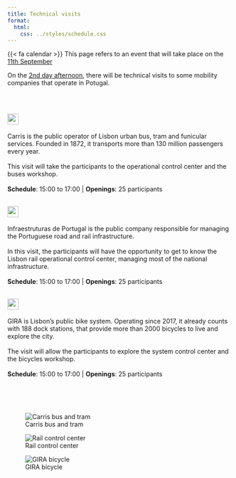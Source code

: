 ```yaml
---
title: Technical visits
format:
  html:
    css: ../styles/schedule.css
---
```


<div class="alert alert-light">
  {{< fa calendar >}} This page refers to an event that will take place on the [11th September](/forum/day2.html)
</div>

On the [2nd day afternoon](/forum/day2.html), there will be technical visits to some mobility companies that operate in Potugal.

<br/>

## <img style="height: calc(1.29rem + 0.48vw)" src="https://carris.pt/media/q04iikx3/logosvg.svg"/>

Carris is the public operator of Lisbon urban bus, tram and funicular services. Founded in 1872, it transports more than 130 million passengers every year.
<br/><br/>
This visit will take the participants to the operational control center and the buses workshop.
<br/><br/>
**Schedule**: 15:00 to 17:00 | 
**Openings**: 25 participants

## <img style="height: calc(1.29rem + 0.48vw)" src="https://www.infraestruturasdeportugal.pt/themes/ip_corporativo_theme/images/logo-cor.png"/>

Infraestruturas de Portugal is the public company responsible for managing the Portuguese road and rail infrastructure.
<br/><br/>
In this visit, the participants will have the opportunity to get to know the Lisbon rail operational control center, managing most of the national infrastructure.
<br/><br/>
**Schedule**: 15:00 to 17:00 | 
**Openings**: 25 participants

## <img style="height: calc(1.29rem + 0.48vw)" src="https://www.gira-bicicletasdelisboa.pt/wp-content/themes/gira/resources/assets/images/logo_gira.svg"/>

GIRA is Lisbon's public bike system. Operating since 2017, it already counts with 188 dock stations, that provide more than 2000 bicycles to live and explore the city.
<br/><br/>
The visit will allow the participants to explore the system control center and the bicycles workshop.
<br/><br/>
**Schedule**: 15:00 to 17:00 | 
**Openings**: 25 participants

<br/><br/><br/>

::: {layout="[[35,30,35]]" layout-valign="center"}

![Carris bus and tram](https://carris.pt/media/hctfu2l1/t_paco_carris.jpg?crop=0,0.28361204013377928,0,0.10916623003961472&cropmode=percentage&width=1366&height=525&rnd=133536028435800000){.preview-image}

![Rail control center](https://www.infraestruturasdeportugal.pt/sites/default/files/2023-11/1150x550%20%284%29.jpg)

![GIRA bicycle](https://www.gira-bicicletasdelisboa.pt/wp-content/themes/gira/resources/assets/images/about-img-1.jpg)
:::